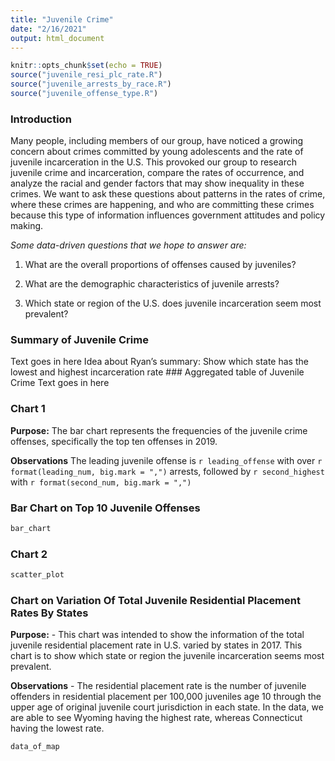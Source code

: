 ```yaml
---
title: "Juvenile Crime"
date: "2/16/2021"
output: html_document
---
```


```r
knitr::opts_chunk$set(echo = TRUE)
source("juvenile_resi_plc_rate.R")
source("juvenile_arrests_by_race.R")
source("juvenile_offense_type.R")
```

### Introduction
Many people, including members of our group, have noticed a growing concern about crimes committed by young adolescents and the rate of juvenile incarceration in the U.S. This provoked our group to research juvenile crime and incarceration, compare the rates of occurrence, and analyze the racial and gender factors that may show inequality in these crimes. We want to ask these questions about patterns in the rates of crime, where these crimes are happening, and who are committing these crimes because this type of information influences government attitudes and policy making.

_Some data-driven questions that we hope to answer are:_

 1. What are the overall proportions of offenses caused by juveniles?

 2. What are the demographic characteristics of juvenile arrests?

 3. Which state or region of the U.S. does juvenile incarceration seem most prevalent?

### Summary of Juvenile Crime
Text goes in here
Idea about Ryan's summary: Show which state has the lowest and highest incarceration rate
### Aggregated table of Juvenile Crime
Text goes in here

### Chart 1
**Purpose:**
The bar chart represents the frequencies of the juvenile crime offenses,
specifically the top ten offenses in 2019.

**Observations**
The leading juvenile offense is `r leading_offense` with over
`r format(leading_num, big.mark = ",")` arrests, followed by `r second_highest`
with `r format(second_num, big.mark = ",")`

### Bar Chart on Top 10 Juvenile Offenses
```r
bar_chart
```

### Chart 2
```r
scatter_plot
```

### Chart on Variation Of Total Juvenile Residential Placement Rates By States
**Purpose:**
- This chart was intended to show the information of the total juvenile residential placement rate in U.S. varied by states in 2017. This chart is to show which state or region the juvenile incarceration seems most prevalent.

**Observations**
- The residential placement rate is the number of juvenile offenders in residential placement per 100,000 juveniles age 10 through the upper age of original juvenile court jurisdiction in each state. In the data, we are able to see Wyoming having the highest rate, whereas Connecticut having the lowest rate.

```r
data_of_map
```
